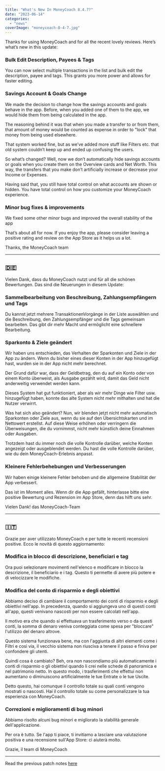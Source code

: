 ```yaml
---
title: "What's New In MoneyCoach 8.4.7?"
date: "2023-06-14"
categories: 
  - "news"
coverImage: "moneycoach-8-4-7.jpg"
---
```

Thanks for using MoneyCoach and for all the recent lovely reviews. Here’s what’s new in this update:

### Bulk Edit Description, Payees & Tags
You can now select multiple transactions in the list and bulk edit the description, payee and tags. This grants you more power and allows for faster editing.

### Savings Account & Goals Change
We made the decision to change how the savings accounts and goals behave in the app. Before, when you added one of them to the app, we would hide them from being calculated in the app. 

The reasoning behind it was that when you made a transfer to or from them, that amount of money would be counted as expense in order to "lock" that money from being used elsewhere.

That system worked fine, but as we’ve added more stuff like Filters etc. that old system couldn’t keep up and ended up confusing the users.

So what’s changed? Well, now we don’t automatically hide savings accounts or goals when you create them on the Overview cards and Net Worth. This way, the transfers that you make don’t artificially increase or decrease your Income or Expenses. 

Having said that, you still have total control on what accounts are shown or hidden. You have total control on how you customize your MoneyCoach experience.

### Minor bug fixes & improvements
We fixed some other minor bugs and improved the overall stability of the app

That’s about all for now. If you enjoy the app, please consider leaving a positive rating and review on the App Store as it helps us a lot.

Thanks,
the MoneyCoach team

* * *
## 🇩🇪

Vielen Dank, dass du MoneyCoach nutzt und für all die schönen Bewertungen. Das sind die Neuerungen in diesem Update:

### Sammelbearbeitung von Beschreibung, Zahlungsempfängern und Tags
Du kannst jetzt mehrere TransaktionenVorgänge in der Liste auswählen und die Beschreibung, den Zahlungsempfänger und die Tags gemeinsam bearbeiten. Das gibt dir mehr Macht und ermöglicht eine schnellere Bearbeitung.

### Sparkonto & Ziele geändert
Wir haben uns entschieden, das Verhalten der Sparkonten und Ziele in der App zu ändern. Wenn du bisher eines dieser Konten in der App hinzugefügt hast, wurden sie in der App nicht mehr berechnet. 

Der Grund dafür war, dass der Geldbetrag, den du auf ein Konto oder von einem Konto überweist, als Ausgabe gezählt wird, damit das Geld nicht anderweitig verwendet werden kann.

Dieses System hat gut funktioniert, aber als wir mehr Dinge wie Filter usw. hinzugefügt haben, konnte das alte System nicht mehr mithalten und hat die Nutzer verwirrt.

Was hat sich also geändert? Nun, wir blenden jetzt nicht mehr automatisch Sparkonten oder Ziele aus, wenn du sie auf den Übersichtskarten und im Nettowert erstellst. Auf diese Weise erhöhen oder verringern die Überweisungen, die du vornimmst, nicht mehr künstlich deine Einnahmen oder Ausgaben. 

Trotzdem hast du immer noch die volle Kontrolle darüber, welche Konten angezeigt oder ausgeblendet werden. Du hast die volle Kontrolle darüber, wie du dein MoneyCoach-Erlebnis anpasst.

### Kleinere Fehlerbehebungen und Verbesserungen
Wir haben einige kleinere Fehler behoben und die allgemeine Stabilität der App verbessert.

Das ist im Moment alles. Wenn dir die App gefällt, hinterlasse bitte eine positive Bewertung und Rezension im App Store, denn das hilft uns sehr.

Vielen Dank!
das MoneyCoach-Team

* * *
## 🇮🇹

Grazie per aver utilizzato MoneyCoach e per tutte le recenti recensioni positive. Ecco le novità di questo aggiornamento:

### Modifica in blocco di descrizione, beneficiari e tag
Ora puoi selezionare movimenti nell'elenco e modificare in blocco la descrizione, il beneficiario e i tag. Questo ti permette di avere più potere e di velocizzare le modifiche.

### Modifica del conto di risparmio e degli obiettivi
Abbiamo deciso di cambiare il comportamento dei conti di risparmio e degli obiettivi nell'app. In precedenza, quando si aggiungeva uno di questi conti all'app, questi venivano nascosti per non essere calcolati nell'app. 

Il motivo era che quando si effettuava un trasferimento verso o da questi conti, la somma di denaro veniva conteggiata come spesa per "bloccare" l'utilizzo del denaro altrove.

Questo sistema funzionava bene, ma con l'aggiunta di altri elementi come i Filtri e così via, il vecchio sistema non riusciva a tenere il passo e finiva per confondere gli utenti.

Quindi cosa è cambiato? Beh, ora non nascondiamo più automaticamente i conti di risparmio o gli obiettivi quando li crei nelle schede di panoramica e nel patrimonio netto. In questo modo, i trasferimenti che effettui non aumentano o diminuiscono artificialmente le tue Entrate o le tue Uscite. 

Detto questo, hai comunque il controllo totale su quali conti vengono mostrati o nascosti. Hai il controllo totale su come personalizzare la tua esperienza con MoneyCoach.

### Correzioni e miglioramenti di bug minori
Abbiamo risolto alcuni bug minori e migliorato la stabilità generale dell'applicazione.

Per ora è tutto. Se l'app ti piace, ti invitiamo a lasciare una valutazione positiva e una recensione sull'App Store: ci aiuterà molto.

Grazie,
il team di MoneyCoach
* * *

Read the previous patch notes [here](/blog/whats-new-in-moneycoach-8-4-6)